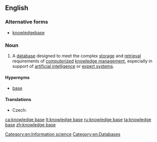 ==English==
{{wikipedia}}

===Alternative forms===
* [[knowledgebase]] {{qualifier|less common}}

===Noun===
{{en-noun|head=[[knowledge]] [[base]]}}

# A [[database]] designed to meet the complex [[storage]] and [[retrieval]] requirements of [[computerize]]d [[knowledge management]], especially in support of [[artificial intelligence]] or [[expert system]]s.

====Hypernyms====
* [[base]]

====Translations====
{{trans-top|database}}
* Czech: {{t|cs|znalostní báze|f}}
{{trans-mid}}
{{trans-bottom}}

[[Category:en:Information science]]
[[Category:en:Databases]]

[[ca:knowledge base]]
[[lt:knowledge base]]
[[ru:knowledge base]]
[[ta:knowledge base]]
[[zh:knowledge base]]